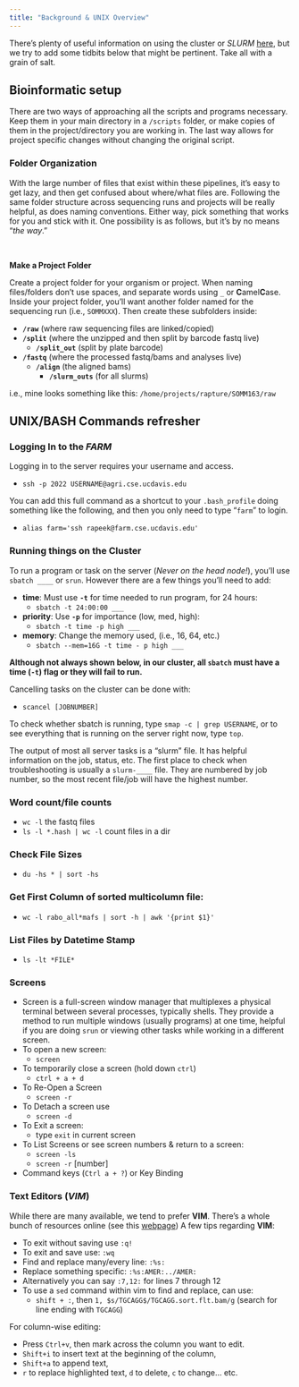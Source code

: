 ```yaml
---
title: "Background & UNIX Overview"
---
```


There's plenty of useful information on using the cluster or *SLURM* [here](https://wiki.cse.ucdavis.edu/support/hpc/software/slurm#slurma_highly_scalable_resource_manage), but we try to add some tidbits below that might be pertinent. Take all with a grain of salt.

## Bioinformatic setup

There are two ways of approaching all the scripts and programs necessary. Keep them in your main directory in a `/scripts` folder, or make copies of them in the project/directory you are working in. The last way allows for project specific changes without changing the original script. 

### Folder Organization

With the large number of files that exist within these pipelines, it's easy to get lazy, and then get confused about where/what files are. Following the same folder structure across sequencing runs and projects will be really helpful, as does naming conventions. Either way, pick something that works for you and stick with it. One possibility is as follows, but it's by no means "*the way*."

<br>

**Make a Project Folder**

Create a project folder for your organism or project. When naming files/folders don't use spaces, and separate words using `_` or **C**amel**C**ase. Inside your project folder, you'll want another folder named for the sequencing run (i.e., `SOMMXXX`). Then create these subfolders inside:

 - **`/raw`** (where raw sequencing files are linked/copied)
 - **`/split`** (where the unzipped and then split by barcode fastq live)
    - **`/split_out`** (split by plate barcode)
 - **`/fastq`** (where the processed fastq/bams and analyses live)
    - **`/align`** (the aligned bams)
      - **`/slurm_outs`** (for all slurms)

i.e., mine looks something like this: `/home/projects/rapture/SOMM163/raw`

## UNIX/BASH Commands refresher

### Logging In to the *FARM*

Logging in to the server requires your username and access.

 - `ssh -p 2022 USERNAME@agri.cse.ucdavis.edu`

You can add this full command as a shortcut to your `.bash_profile` doing something like the following, and then you only need to type "`farm`" to login.

 - `alias farm='ssh rapeek@farm.cse.ucdavis.edu'`

### Running things on the Cluster

To run a program or task on the server (*Never on the head node!*), you'll use `sbatch ____` or `srun`. However there are a few things you'll need to add:

  - **time**: Must use **`-t`** for time needed to run program, for 24 hours:
    - `sbatch -t 24:00:00 ___`
  - **priority**: Use **`-p`** for importance (low, med, high):
    - `sbatch -t time -p high ___`
  - **memory**: Change the memory used, (i.e., 16, 64, etc.)
    - `sbatch --mem=16G -t time - p high ___`

**Although not always shown below, in our cluster, all `sbatch` must have a time (`-t`) flag or they will fail to run.**  
  
Cancelling tasks on the cluster can be done with:

 - `scancel [JOBNUMBER]`
 
To check whether sbatch is running, type `smap -c | grep USERNAME`, or to see everything that is running on the server right now, type `top`.

The output of most all server tasks is a "slurm" file. It has helpful information on the job, status, etc. The first place to check when troubleshooting is usually a `slurm-____` file. They are numbered by job number, so the most recent file/job will have the highest number.

### Word count/file counts
 - `wc -l` the fastq files
 - `ls -l *.hash | wc -l` count files in a dir

### Check File Sizes
 - `du -hs * | sort -hs`
 
### Get First Column of sorted multicolumn file:
 - `wc -l rabo_all*mafs | sort -h | awk '{print $1}'`

### List Files by Datetime Stamp
 - `ls -lt *FILE*`

### Screens
 - Screen is a full-screen window manager that multiplexes a physical terminal between several processes, typically shells. They provide a method to run multiple windows (usually programs) at one time, helpful if you are doing `srun` or viewing other tasks while working in a different screen.
 - To open a new screen: 
    - `screen`
- To temporarily close a screen (hold down `ctrl`)
    - `ctrl + a + d`
- To Re-Open a Screen
    - `screen -r`
- To Detach a screen use
    - `screen -d`
- To Exit a screen:
    - type `exit` in current screen
- To List Screens or see screen numbers & return to a screen:
    - `screen -ls`
    - `screen -r` [number]
 - Command keys (`Ctrl a + ?`) or Key Binding

### Text Editors (*VIM*)

While there are many available, we tend to prefer **VIM**. There's a whole bunch of resources online (see this [webpage](https://github.com/kevinSuttle/learn-vim)) A few tips regarding **VIM**:

 - To exit without saving use `:q!`
 - To exit and save use: `:wq`
 - Find and replace many/every line: `:%s:` 
 - Replace something specific: `:%s:AMER:../AMER:`
 - Alternatively you can say `:7,12:` for lines 7 through 12
 - To use a `sed` command within vim to find and replace, can use:
    - `shift + :`, then `1, $s/TGCAGG$/TGCAGG.sort.flt.bam/g` (search for line ending with `TGCAGG`)

For column-wise editing:

 - Press `Ctrl+v`, then mark across the column you want to edit.
 - `Shift+i` to insert text at the beginning of the column, 
 - `Shift+a` to append text, 
 - `r` to replace highlighted text, `d` to delete, `c` to change... etc.
